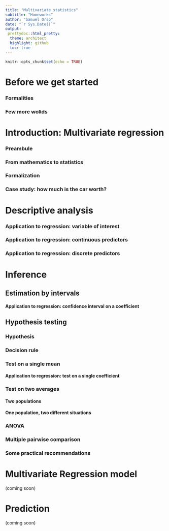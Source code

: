 ```yaml
---
title: "Multivariate statistics"
subtitle: "Homeworks"
author: "Samuel Orso"
date: "`r Sys.Date()`"
output: 
 prettydoc::html_pretty:
  theme: architect
  highlight: github
  toc: true
---
```


```r
knitr::opts_chunk$set(echo = TRUE)
```


# Before we get started
### Formalities

### Few more wo`R`ds

# Introduction: Multivariate regression
### Preambule

### From mathematics to statistics

### Formalization

### Case study: how much is the car worth?

# Descriptive analysis

### Application to regression: variable of interest

### Application to regression: continuous predictors

### Application to regression: discrete predictors

# Inference

## Estimation by intervals

#### Application to regression: confidence interval on a coefficient

## Hypothesis testing

### Hypothesis

### Decision rule

### Test on a single mean

#### Application to regression: test on a single coefficient

### Test on two averages

#### Two populations

#### One population, two different situations

### ANOVA

### Multiple pairwise comparison

### Some practical recommendations

# Multivariate Regression model
(coming soon)  

# Prediction
(coming soon)
